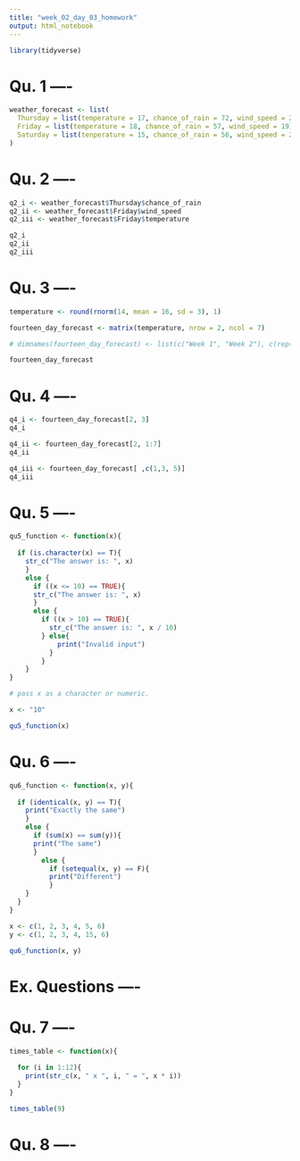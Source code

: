 ```yaml
---
title: "week_02_day_03_homework"
output: html_notebook
---
```


```r
library(tidyverse)
```


# Qu. 1 ----

```r
weather_forecast <- list(
  Thursday = list(temperature = 17, chance_of_rain = 72, wind_speed = 20),
  Friday = list(temperature = 18, chance_of_rain = 57, wind_speed = 19),
  Saturday = list(tenperature = 15, chance_of_rain = 56, wind_speed = 24)
)
```

# Qu. 2 ----

```r
q2_i <- weather_forecast$Thursday$chance_of_rain
q2_ii <- weather_forecast$Friday$wind_speed
q2_iii <- weather_forecast$Friday$temperature

q2_i
q2_ii
q2_iii
```

# Qu. 3 ----

```r
temperature <- round(rnorm(14, mean = 16, sd = 3), 1)

fourteen_day_forecast <- matrix(temperature, nrow = 2, ncol = 7)

# dimnames(fourteen_day_forecast) <- list(c("Week 1", "Week 2"), c(rep("Temp", 7)))

fourteen_day_forecast
```

# Qu. 4 ----

```r
q4_i <- fourteen_day_forecast[2, 3]
q4_i

q4_ii <- fourteen_day_forecast[2, 1:7]
q4_ii

q4_iii <- fourteen_day_forecast[ ,c(1,3, 5)]
q4_iii
```

# Qu. 5 ----

```r
qu5_function <- function(x){
  
  if (is.character(x) == T){
    str_c("The answer is: ", x)
    }
    else {
      if ((x <= 10) == TRUE){
      str_c("The answer is: ", x)
      } 
      else {
        if ((x > 10) == TRUE){
          str_c("The answer is: ", x / 10)
        } else{
            print("Invalid input")
          }
        }
    }
}
```

```r
# pass x as a character or numeric.

x <- "10"

qu5_function(x)
```

# Qu. 6 ----

```r
qu6_function <- function(x, y){
  
  if (identical(x, y) == T){
    print("Exactly the same")
    } 
    else {
      if (sum(x) == sum(y)){
      print("The same") 
      } 
        else {
          if (setequal(x, y) == F){
          print("Different")
          }
    }
  }
}
```

```r
x <- c(1, 2, 3, 4, 5, 6)
y <- c(1, 2, 3, 4, 15, 6)

qu6_function(x, y)
```

# Ex. Questions ----

# Qu. 7 ----

```r
times_table <- function(x){
  
  for (i in 1:12){
    print(str_c(x, " x ", i, " = ", x * i))
  }
}
```

```r
times_table(9)
```

# Qu. 8 ----




